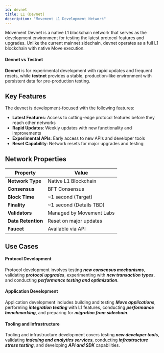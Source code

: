 ```yaml
---
id: devnet
title: L1 (Devnet)
description: "Movement L1 Development Network"
---
```



Movement Devnet is a native L1 blockchain network that serves as the development environment for testing the latest protocol features and upgrades. Unlike the current mainnet sidechain, devnet operates as a full L1 blockchain with native Move execution.

#### Devnet vs Testnet

**Devnet** is for experimental development with rapid updates and frequent resets, while **testnet** provides a stable, production-like environment with persistent data for pre-production testing.

## Key Features

The devnet is development-focused with the following features:

- **Latest Features**: Access to cutting-edge protocol features before they reach other networks
- **Rapid Updates**: Weekly updates with new functionality and improvements
- **Experimental APIs**: Early access to new APIs and developer tools
- **Reset Capability**: Network resets for major upgrades and testing

## Network Properties

| Property | Value |
|----------|-------|
| **Network Type** | Native L1 Blockchain |
| **Consensus** | BFT Consensus |
| **Block Time** | ~1 second (Target) |
| **Finality** | ~1 second (Details TBD) |
| **Validators** | Managed by Movement Labs |
| **Data Retention** | Reset on major updates |
| **Faucet** | Available via API |


## Use Cases

#### Protocol Development

Protocol development involves testing _**new consensus mechanisms**_, validating _**protocol upgrades**_, experimenting with _**new transaction types**_, and conducting _**performance testing and optimization**_.

#### Application Development

Application development includes building and testing _**Move applications**_, performing _**integration testing**_ with L1 features, conducting _**performance benchmarking**_, and preparing for _**migration from sidechain**_.

#### Tooling and Infrastructure

Tooling and infrastructure development covers testing _**new developer tools**_, validating _**indexing and analytics services**_, conducting _**infrastructure stress testing**_, and developing _**API and SDK**_ capabilities.


